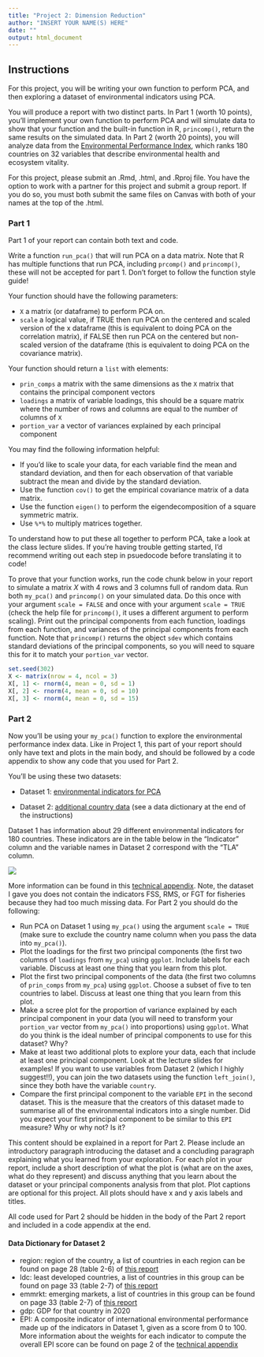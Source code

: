 ```yaml
---
title: "Project 2: Dimension Reduction"
author: "INSERT YOUR NAME(S) HERE"
date: ""
output: html_document
---
```


## Instructions

For this project, you will be writing your own function to perform PCA, and then exploring a dataset of environmental indicators using PCA. 

You will produce a report with two distinct parts. In Part 1 (worth 10 points), you'll implement your own function to perform PCA and will simulate data to show that your function and the built-in function in R, `princomp()`, return the same results on the simulated data. In Part 2 (worth 20 points), you will analyze data from the [Environmental Performance Index](https://epi.yale.edu/), which ranks 180 countries on 32 variables that describe environmental health and ecosystem vitality. 

For this project, please submit an .Rmd, .html, and .Rproj file. You have the option to work with a partner for this project and submit a group report. 
If you do so, you must both submit the same files on Canvas with both of your names at the top of the .html.

### Part 1 

Part 1 of your report can contain both text and code. 

Write a function `run_pca()` that will run PCA on a data matrix. Note that R has multiple functions that run PCA, including `prcomp()` and `princomp()`, these will not be accepted for part 1. Don't forget to follow the function style guide!

Your function should have the following parameters:

* `X` a matrix (or dataframe) to perform PCA on. 
* `scale` a logical value, if TRUE then run PCA on the centered and scaled version of the x dataframe (this is equivalent to doing PCA on the correlation matrix), if FALSE then run PCA on the centered but non-scaled version of the dataframe (this is equivalent to doing PCA on the covariance matrix).

Your function should return a `list` with elements:

* `prin_comps` a matrix with the same dimensions as the `X` matrix that contains the principal component vectors
* `loadings` a matrix of variable loadings, this should be a square matrix where the number of rows and columns are equal to the number of columns of `X`
* `portion_var` a vector of variances explained by each principal component

You may find the following information helpful:

* If you'd like to scale your data, for each variable find the mean and standard deviation, and then for each observation of that variable subtract the mean and divide by the standard deviation.
* Use the function `cov()` to get the empirical covariance matrix of a data matrix.
* Use the function `eigen()` to perform the eigendecomposition of a square symmetric matrix. 
* Use `%*%` to multiply matrices together. 

To understand how to put these all together to perform PCA, take a look at the class lecture slides. If you're having trouble getting started, I'd recommend writing out each step in psuedocode before translating it to code! 

To prove that your function works, run the code chunk below in your report to simulate a matrix $X$ with $4$ rows and $3$ columns full of random data. Run both `my_pca()` and `princomp()` on your simulated data. Do this once with your argument `scale = FALSE` and once with your argument `scale = TRUE` (check the help file for `princomp()`, it uses a different argument to perform scaling). Print out the principal components from each function, loadings from each function, and variances of the principal components from each function. Note that `princomp()` returns the object `sdev` which contains standard deviations of the principal components, so you will need to square this for it to match your `portion_var` vector.

```r
set.seed(302)
X <- matrix(nrow = 4, ncol = 3)
X[, 1] <- rnorm(4, mean = 0, sd = 1)
X[, 2] <- rnorm(4, mean = 0, sd = 10)
X[, 3] <- rnorm(4, mean = 0, sd = 15)
```

### Part 2 

Now you'll be using your `my_pca()` function to explore the environmental performance index data. Like in Project 1, this part of your report should only have text and plots in the main body, and should be followed by a code appendix to show any code that you used for Part 2. 

You'll be using these two datasets: 

* Dataset 1: [environmental indicators for PCA](https://raw.githubusercontent.com/svteichman/STAT302-WIN2022/main/files/projects/02_dimension_reduction/pca_data.csv) 

* Dataset 2: [additional country data](https://raw.githubusercontent.com/svteichman/STAT302-WIN2022/main/files/projects/02_dimension_reduction/additional_data.csv) (see a data dictionary at the end of the instructions)

Dataset 1 has information about $29$ different environmental indicators for $180$ countries. These indicators are in the table below in the "Indicator" column and the variable names in Dataset 2 correspond with the "TLA" column.

![](../../../files/images/epi_info.png)

More information can be found in this [technical appendix](https://epi.yale.edu/downloads/epi2020technicalappendix20200803.pdf). Note, the dataset I gave you does not contain the indicators FSS, RMS, or FGT for fisheries because they had too much missing data. For Part 2 you should do the following:

* Run PCA on Dataset 1 using `my_pca()` using the argument `scale = TRUE` (make sure to exclude the country name column when you pass the data into `my_pca()`).
* Plot the loadings for the first two principal components (the first two columns of `loadings` from `my_pca`) using `ggplot`. Include labels for each variable. Discuss at least one thing that you learn from this plot. 
* Plot the first two principal components of the data (the first two columns of `prin_comps` from `my_pca`) using `ggplot`. Choose a subset of five to ten countries to label. Discuss at least one thing that you learn from this plot.
* Make a scree plot for the proportion of variance explained by each principal component in your data (you will need to transform your `portion_var` vector from `my_pca()` into proportions) using `ggplot`. What do you think is the ideal number of principal components to use for this dataset? Why? 
* Make at least two additional plots to explore your data, each that include at least one principal component. Look at the lecture slides for examples! If you want to use variables from Dataset 2 (which I highly suggest!!), you can join the two datasets using the function `left_join()`, since they both have the variable `country`. 
* Compare the first principal component to the variable `EPI` in the second dataset. This is the measure that the creators of this dataset made to summarise all of the environmental indicators into a single number. Did you expect your first principal component to be similar to this `EPI` measure? Why or why not? Is it? 

This content should be explained in a report for Part 2. Please include an introductory paragraph introducing the dataset and a concluding paragraph explaining what you learned from your exploration. For each plot in your report, include a short description of what the plot is (what are on the axes, what do they represent) and discuss anything that you learn about the dataset or your principal components analysis from that plot. Plot captions are optional for this project. All plots should have x and y axis labels and titles. 

All code used for Part 2 should be hidden in the body of the Part 2 report and included in a code appendix at the end. 

#### Data Dictionary for Dataset 2 
* region: region of the country, a list of countries in each region can be found on page 28 (table 2-6) of [this report](https://epi.yale.edu/downloads/epi2020report20210112.pdf)
* ldc: least developed countries, a list of countries in this group can be found on page 33 (table 2-7) of [this report](https://epi.yale.edu/downloads/epi2020report20210112.pdf)
* emmrkt: emerging markets, a list of countries in this group can be found on page 33 (table 2-7) of [this report](https://epi.yale.edu/downloads/epi2020report20210112.pdf)
* gdp: GDP for that country in 2020 
* EPI: A composite indicator of international environmental performance made up of the indicators in Dataset 1, given as a score from $0$ to $100$. More information about the weights for each indicator to compute the overall EPI score can be found on page 2 of the [technical appendix](https://epi.yale.edu/downloads/epi2020technicalappendix20200803.pdf)
